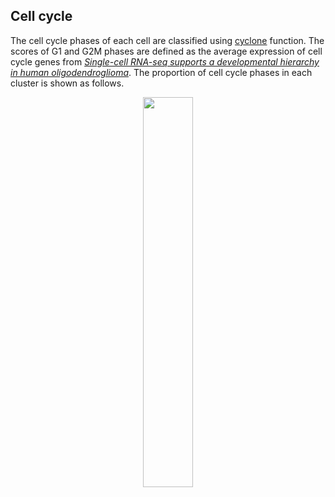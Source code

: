 ## Cell cycle

The cell cycle phases of each cell are classified using [cyclone](https://rdrr.io/bioc/scran/man/cyclone.html) function. The scores of G1 and G2M phases are defined as the average expression of cell cycle genes from [*Single-cell RNA-seq supports a developmental hierarchy in human oligodendroglioma*](https://www.nature.com/articles/nature20123). The proportion of cell cycle phases in each cluster is shown as follows.

<center>
    <img src="..\\Step8.Assign_cell_cycle\\CellCycle.png" width="40%"/>
</center>
